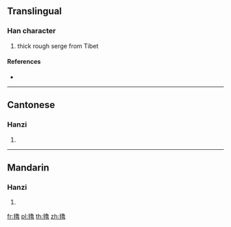 {{also|氇}}
==Translingual==

===Han character===
{{Han char|rn=82|rad=毛|as=15|sn=19|four=27716|canj=HUNWA}}

# thick rough serge from Tibet

====References====
* {{Han ref|kx=0597.040|dkj=17009|dj=0988.210|hdz=32008.080|uh=6C0C|ud=27660|bh=F25B|bd=62043}}

----

==Cantonese==

===Hanzi===
{{yue-hanzi|jyut=|y=lou5|sim=氇}}

# {{defn|lang=yue|sort=毛15}}

----

==Mandarin==

===Hanzi===
{{cmn-hanzi|sim=氇|pin=[[luó]] ([[luo2]])|wg=lo<sup>2</sup>}}

# {{defn|lang=cmn|sort=毛15}}

[[fr:氌]]
[[pl:氌]]
[[th:氌]]
[[zh:氌]]